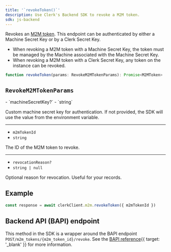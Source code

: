 ```yaml
---
title: '`revokeToken()`'
description: Use Clerk's Backend SDK to revoke a M2M token.
sdk: js-backend
---
```


Revokes an [M2M token](/docs/guides/development/machine-auth/m2m-tokens). This endpoint can be authenticated by either a Machine Secret Key or by a Clerk Secret Key.

- When revoking a M2M token with a Machine Secret Key, the token must be managed by the Machine associated with the Machine Secret Key.
- When revoking a M2M token with a Clerk Secret Key, any token on the instance can be revoked.

```ts
function revokeToken(params: RevokeM2MTokenParams): Promise<M2MToken>
```

## `RevokeM2MTokenParams`

<Properties>
  - `machineSecretKey?`
  - `string`

  Custom machine secret key for authentication. If not provided, the SDK will use the value from the environment variable.

  ---

  - `m2mTokenId`
  - `string`

  The ID of the M2M token to revoke.

  ---

  - `revocationReason?`
  - `string | null`

  Optional reason for revocation. Useful for your records.
</Properties>

## Example

<Include src="_partials/backend/usage" />

```ts
const response = await clerkClient.m2m.revokeToken({ m2mTokenId })
```

## Backend API (BAPI) endpoint

This method in the SDK is a wrapper around the BAPI endpoint `POST/m2m_tokens/{m2m_token_id}/revoke`. See the [BAPI reference](/docs/reference/backend-api/tag/m2m-tokens/post/m2m_tokens/%7Bm2m_token_id%7D/revoke){{ target: '_blank' }} for more information.
